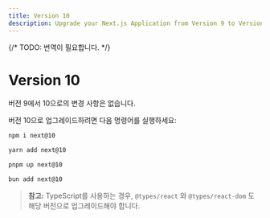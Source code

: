 ```yaml
---
title: Version 10
description: Upgrade your Next.js Application from Version 9 to Version 10.
---
```


{/* TODO: 번역이 필요합니다. */}

# Version 10

버전 9에서 10으로의 변경 사항은 없습니다.

버전 10으로 업그레이드하려면 다음 명령어를 실행하세요:

```bash filename="Terminal"
npm i next@10
```

```bash filename="Terminal"
yarn add next@10
```

```bash filename="Terminal"
pnpm up next@10
```

```bash filename="Terminal"
bun add next@10
```

> **참고:** TypeScript를 사용하는 경우, `@types/react` 와 `@types/react-dom` 도 해당 버전으로 업그레이드해야 합니다.
